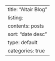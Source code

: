 ---
title: "Altair Blog"
listing:
  contents: posts
  sort: "date desc"
  type: default
  categories: true
---